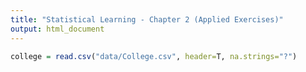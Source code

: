 ```yaml
---
title: "Statistical Learning - Chapter 2 (Applied Exercises)"
output: html_document
---
```


```r
college = read.csv("data/College.csv", header=T, na.strings="?")

```






























